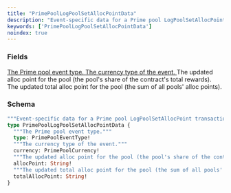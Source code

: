 ```yaml
---
title: "PrimePoolLogPoolSetAllocPointData"
description: "Event-specific data for a Prime pool LogPoolSetAllocPoint transaction."
keywords: ['PrimePoolLogPoolSetAllocPointData']
noindex: true
---
```


### Fields

<a href="/api-reference/types/primepooleventtype">
  <ResponseField name="type" type="PrimePoolEventType!" required>
    The Prime pool event type.
  </ResponseField>
</a>

<a href="/api-reference/types/primepoolcurrency">
  <ResponseField name="currency" type="PrimePoolCurrency!" required>
    The currency type of the event.
  </ResponseField>
</a>

<ResponseField name="allocPoint" type="String!" required>
  The updated alloc point for the pool (the pool's share of the contract's total rewards).
</ResponseField>

<ResponseField name="totalAllocPoint" type="String!" required>
  The updated total alloc point for the pool (the sum of all pools' alloc points).
</ResponseField>

### Schema


```graphql 
"""Event-specific data for a Prime pool LogPoolSetAllocPoint transaction."""
type PrimePoolLogPoolSetAllocPointData {
  """The Prime pool event type."""
  type: PrimePoolEventType!
  """The currency type of the event."""
  currency: PrimePoolCurrency!
  """The updated alloc point for the pool (the pool's share of the contract's total rewards)."""
  allocPoint: String!
  """The updated total alloc point for the pool (the sum of all pools' alloc points)."""
  totalAllocPoint: String!
}
```
